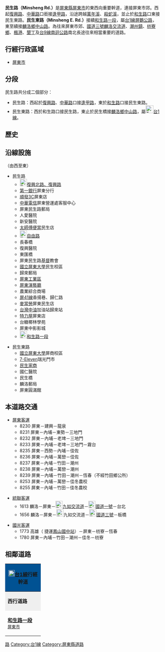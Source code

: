 {{unreferenced|time=2011-06-07T06:37:48+00:00}}
{{Otheruses|民生路|other=同名或類似名的其它條目描述}}
'''民生路（Minsheng Rd.）'''是[[屏東縣|屏東縣]][[屏東市|屏東市]]的東西向重要幹道，連接屏東市郊。西起[[復興路_(屏東市)|復興路]]、[[中華路_(屏東市)|中華路]]口銜接[[逢甲路_(屏東市)|逢甲路]]，沿途跨越[[萬年溪|萬年溪]]、[[殺蛇溪|殺蛇溪]]，並止於[[和生路|和生路]]口東接民生東路。'''民生東路（Minsheng E. Rd.）'''接續[[和生路|和生路一段]]，屬[[台1線|台1線]][[屏鵝公路|屏鵝公路]]，東至續接[[麟洛鄉|麟洛鄉]][[中山路_(麟洛鄉)|中山路]]。為往來屏東市郊、[[福爾摩沙高速公路|國道三號]][[麟洛交流道|麟洛交流道]]、[[潮州鎮|潮州鎮]]、[[枋寮鄉|枋寮鄉]]、[[枋山鄉|楓港]]、[[墾丁|墾丁]]及[[台9線|台9線]][[南迴公路|南迴公路]]南北長途往來相當重要的道路。

== 行經行政區域 ==
* [[屏東市|屏東市]]

== 分段 ==
民生路共分成二個部分：
* 民生路：西起於[[復興路_(屏東市)|復興路]]、[[中華路_(屏東市)|中華路]]口接[[逢甲路_(屏東市)|逢甲路]]，東於[[和生路|和生路]]口接民生東路。
* 民生東路：西於和生路口接民生路，東止於民生橋接[[麟洛鄉|麟洛鄉]][[中山路_(麟洛鄉)|中山路]]，屬[[File:TW_PHW1.svg|25px]][[台1線|台1線]]。

== 歷史 ==
{{expand section}}

== 沿線設施 ==
（由西至東）
* 民生路
** [[File:TW_PHW24.svg|23px]][[復興路_(屏東市)|復興北路、復興路]]
** [[第一商業銀行|第一銀行]]屏東分行
** [[順發3C|順發3C]]屏東店
** [[中華電信|中華電信]]屏東營運處客服中心
** 屏東民生路郵局
** 人愛醫院
** 新安醫院
** [[太師傅便當|太師傅便當]]民生店
** [[File:TW_PHW24.svg|23px]][[自由路_(屏東市)|自由路]]
** 長春橋
** 復興醫院
** 東匯橋
** 屏東民生路[[基督教|基督]]教會
** [[國立屏東大學|國立屏東大學]]民生校區
** 歸來郵局
** [[台灣工業園區列表#屏東地區|屏東工業區]]
** [[屏東演藝廳|屏東演藝廳]]
** 農業綜合商場
** [[屏東縣鄉道列表|屏41線]]香揚巷、歸仁路
** [[麥當勞|麥當勞]]屏東民生店
** [[台灣中油|台灣中油]]加油站歸來站
** [[特力屋|特力屋]]屏東店
** 台糖椰林學苑
** 屏東中影影城
** [[File:TW_PHW1.svg|23px]][[和生路|和生路一段]]

* 民生東路
** [[國立屏東大學|國立屏東大學]]屏商校區
** [[7-Eleven|7-Eleven]]瑞光門市
** [[民生家商|民生家商]]
** 國仁醫院
** 民生橋
** 麟洛郵局
** 屏東圓滿館

== 本道路交通 ==
* [[屏東客運|屏東客運]]
** 8230 屏東－建興－龍泉
** 8231 屏東－內埔－東勢－三地門
** 8232 屏東－內埔－老埤－三地門
** 8233 屏東－內埔－老埤－三地門－霧台
** 8235 屏東－西勢－內埔－佳佐
** 8236 屏東－內埔－萬巒－佳佐
** 8237 屏東－內埔－竹田－潮州
** 8238 屏東－內埔－萬巒－潮州
** 8239 屏東－內埔－竹田－潮州－恆春（不經竹田鄉公所）
** 8253 屏東－內埔－萬巒－佳冬農校
** 8255 屏東－內埔－竹田－佳冬農校

* [[統聯客運|統聯客運]]
** 1613 麟洛－屏東－[[File:TWHW3.svg|23px]][[九如交流道|九如交流道]]－[[File:TWHW1.svg|23px]][[中山高速公路|國道一號]]－台北
** 1656 麟洛－屏東－[[File:TWHW3.svg|23px]]九如交流道－[[File:TWHW3.svg|23px]][[福爾摩沙高速公路|國道三號]]－板橋

* [[國光客運|國光客運]]
** 1773 高雄（<!-- 注释出：[[File:Kaohsiung_Metro_Logo(Logo_Only).svg|25px]] -->捷運[[鳳山國中站|鳳山國中站]]）－屏東－枋寮－恆春
** 1780 屏東－內埔－竹田－潮州－佳冬－枋寮

== 相鄰道路 ==
{|  class="toccolours" border="1" cellpadding="4" style="margin: 0 auto; border-collapse: collapse; text-align: center; white-space:nowrap;"
|-

! colspan="5" style="background: #015293;" | '''[[File:TW_PHW1.svg|20px]][[台1線|台1線]]行經幹道'''
|-
| style="background: #efefef;" | '''西行道路'''
| colspan="3" style="background: #efefef;"   |'''[[屏東縣|屏東縣]]段'''
| style="background: #efefef;" | '''東行道路'''
|-
| style="width:100px; height:70px;"| '''[[和生路|和生路一段]]'''<br /><small>[[屏東市|屏東市]]</small>
| width="1px" style="background: #015293;"|
|  style="width:150px; height:70px" | '''民生東路'''<br /><small>[[屏東市|屏東市]]</small>
| width="1px" style="background: #015293;"|
| style="width:100px; height:70px;" | '''[[中山路_(麟洛鄉)|中山路]]'''<br /><small>[[麟洛鄉|麟洛鄉]]</small>
{| border="0"
|}
|}

[[Category:屏東市|路]]
[[Category:台1線|Category:台1線]]
[[Category:屏東縣道路|Category:屏東縣道路]]